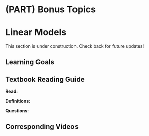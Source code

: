 # (PART) Bonus Topics {-}

# Linear Models

This section is under construction. Check back for future updates!

## Learning Goals {-}

## Textbook Reading Guide {-}

**Read:** 

**Definitions:**

**Questions:**


## Corresponding Videos {-}


